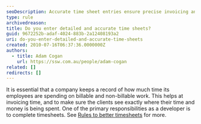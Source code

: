 ```yaml
---
seoDescription: Accurate time sheet entries ensure precise invoicing and client transparency.
type: rule
archivedreason:
title: Do you enter detailed and accurate time sheets?
guid: 9672252b-adaf-4024-883b-2a12408193a2
uri: do-you-enter-detailed-and-accurate-time-sheets
created: 2010-07-16T06:37:36.0000000Z
authors:
  - title: Adam Cogan
    url: https://ssw.com.au/people/adam-cogan
related: []
redirects: []
---
```


It is essential that a company keeps a record of how much time its employees are spending on billable and non-billable work. This helps at invoicing time, and to make sure the clients see exactly where their time and money is being spent. One of the primary responsibilities as a developer is to complete timesheets.
See [Rules to better timesheets](/rules-to-better-timesheets) for more.